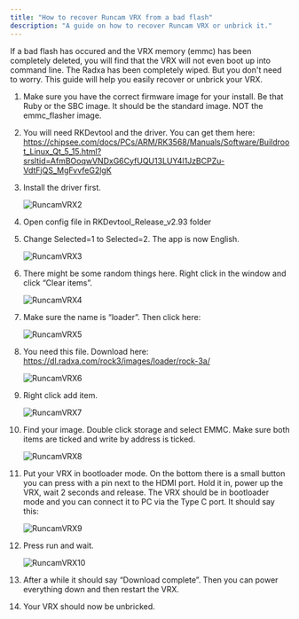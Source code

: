 ```yaml
---
title: "How to recover Runcam VRX from a bad flash"
description: "A guide on how to recover Runcam VRX or unbrick it."
---
```


If a bad flash has occured and the VRX memory (emmc) has been completely deleted, you will find that the VRX will not even boot up into command line. The Radxa has been completely wiped.
But you don't need to worry. This guide will help you easily recover or unbrick your VRX.

1. Make sure you have the correct firmware image for your install. Be that Ruby or the SBC image. It should be the standard image. NOT the emmc_flasher image.

2. You will need RKDevtool and the driver. You can get them here: https://chipsee.com/docs/PCs/ARM/RK3568/Manuals/Software/Buildroot_Linux_Qt_5_15.html?srsltid=AfmBOoqwVNDxG6CyfUQU13LUY4l1JzBCPZu-VdtFjQS_MgFvvfeG2lgK

3. Install the driver first.

   ![RuncamVRX2](https://raw.githubusercontent.com/OpenIPC/docs/refs/heads/main/src/assets/images/runcam-vrx-badflash2.jpg)

4. Open config file in RKDevtool_Release_v2.93 folder

5. Change Selected=1 to Selected=2. The app is now English.

   ![RuncamVRX3](https://raw.githubusercontent.com/OpenIPC/docs/refs/heads/main/src/assets/images/runcam-vrx-badflash3.jpg)

6. There might be some random things here. Right click in the window and click “Clear items”.

   ![RuncamVRX4](https://raw.githubusercontent.com/OpenIPC/docs/refs/heads/main/src/assets/images/runcam-vrx-badflash4.jpg)

7. Make sure the name is “loader”. Then click here:

   ![RuncamVRX5](https://raw.githubusercontent.com/OpenIPC/docs/refs/heads/main/src/assets/images/runcam-vrx-badflash5.jpg)

8. You need this file. Download here: https://dl.radxa.com/rock3/images/loader/rock-3a/
   
    ![RuncamVRX6](https://raw.githubusercontent.com/OpenIPC/docs/refs/heads/main/src/assets/images/runcam-vrx-badflash6.jpg)

9. Right click add item.

     ![RuncamVRX7](https://raw.githubusercontent.com/OpenIPC/docs/refs/heads/main/src/assets/images/runcam-vrx-badflash7.jpg)

10. Find your image. Double click storage and select EMMC. Make sure both items are ticked and write by address is ticked.

    ![RuncamVRX8](https://raw.githubusercontent.com/OpenIPC/docs/refs/heads/main/src/assets/images/runcam-vrx-badflash8.jpg)

11. Put your VRX in bootloader mode. On the bottom there is a small button you can press with a pin next to the HDMI port. Hold it in, power up the VRX, wait 2 seconds and release. The VRX should be in bootloader mode and you can connect it to PC via the Type C port. It should say this:

    ![RuncamVRX9](https://raw.githubusercontent.com/OpenIPC/docs/refs/heads/main/src/assets/images/runcam-vrx-badflash9.jpg)

12. Press run and wait.

    ![RuncamVRX10](https://raw.githubusercontent.com/OpenIPC/docs/refs/heads/main/src/assets/images/runcam-vrx-badflash10.jpg)

14. After a while it should say “Download complete”. Then you can power everything down and then restart the VRX.

15. Your VRX should now be unbricked.
